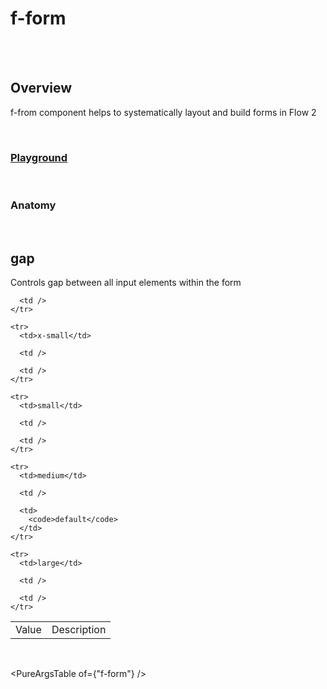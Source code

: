 
<Meta of={FFormStories} />

# f-form

<br />

<br />

## Overview

<f-divider />

f-from component helps to systematically layout and build forms in Flow 2

<br />

### [Playground](/story/components-f-form--playground)

<Canvas>
	<Story of={FFormStories.Playground} />
</Canvas>

<br />

### Anatomy

<f-divider />

<Story of={FFormStories.Anatomy} />

<br />

## gap

<f-divider />

Controls gap between all input elements within the form

<Canvas>
	<Story of={FFormStories.Gap} />
</Canvas>

<table className="custom-table">
  <tbody>
    <tr>
      <td>Value</td>
      <td>Description</td>

      <td />
    </tr>

    <tr>
      <td>x-small</td>

      <td />

      <td />
    </tr>

    <tr>
      <td>small</td>

      <td />

      <td />
    </tr>

    <tr>
      <td>medium</td>

      <td />

      <td>
        <code>default</code>
      </td>
    </tr>

    <tr>
      <td>large</td>

      <td />

      <td />
    </tr>

  </tbody>
</table>

<br />

<PureArgsTable of={"f-form"} />
